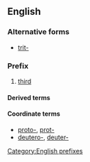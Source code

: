 ==English==

===Alternative forms===
* [[trit-]]

===Prefix===
{{head|en|prefixes}}

# [[third]]

====Derived terms====
{{prefixsee|en}}

====Coordinate terms====
* [[proto-]], [[prot-]]
* [[deutero-]], [[deuter-]]

[[Category:English prefixes]]
